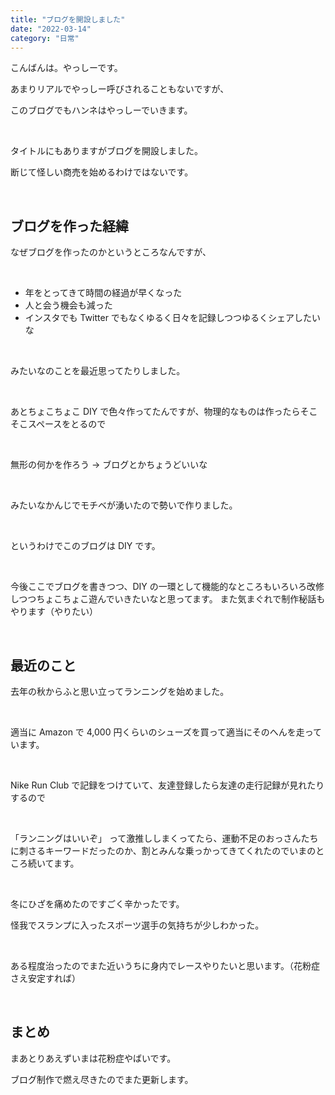 ```yaml
---
title: "ブログを開設しました"
date: "2022-03-14"
category: "日常"
---
```


こんばんは。やっしーです。

あまりリアルでやっしー呼びされることもないですが、

このブログでもハンネはやっしーでいきます。

<br />

タイトルにもありますがブログを開設しました。

断じて怪しい商売を始めるわけではないです。

<br />

## ブログを作った経緯

なぜブログを作ったのかというところなんですが、

<br />

- 年をとってきて時間の経過が早くなった
- 人と会う機会も減った
- インスタでも Twitter でもなくゆるく日々を記録しつつゆるくシェアしたいな

<br />

みたいなのことを最近思ってたりしました。

<br />

あとちょこちょこ DIY で色々作ってたんですが、物理的なものは作ったらそこそこスペースをとるので

<br />

無形の何かを作ろう → ブログとかちょうどいいな

<br />

みたいなかんじでモチベが湧いたので勢いで作りました。

<br />

というわけでこのブログは DIY です。

<br />

今後ここでブログを書きつつ、DIY の一環として機能的なところもいろいろ改修しつつちょこちょこ遊んでいきたいなと思ってます。
また気まぐれで制作秘話もやります（やりたい）

<br />

## 最近のこと

去年の秋からふと思い立ってランニングを始めました。

<br />

適当に Amazon で 4,000 円くらいのシューズを買って適当にそのへんを走っています。

<br />

Nike Run Club で記録をつけていて、友達登録したら友達の走行記録が見れたりするので

<br />

「ランニングはいいぞ」 って激推ししまくってたら、運動不足のおっさんたちに刺さるキーワードだったのか、割とみんな乗っかってきてくれたのでいまのところ続いてます。

<br />

冬にひざを痛めたのですごく辛かったです。

怪我でスランプに入ったスポーツ選手の気持ちが少しわかった。

<br />

ある程度治ったのでまた近いうちに身内でレースやりたいと思います。（花粉症さえ安定すれば）

<br />

## まとめ

まあとりあえずいまは花粉症やばいです。

ブログ制作で燃え尽きたのでまた更新します。
